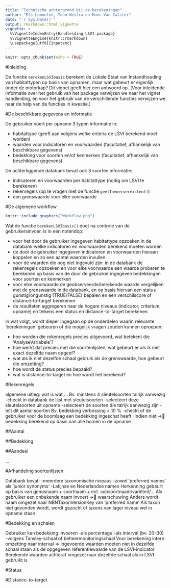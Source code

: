 ```yaml
---
title: "Technische achtergrond bij de berekeningen"
author: "Els Lommelen, Toon Westra en Hans Van Calster"
date: "`r Sys.Date()`"
output: rmarkdown::html_vignette
vignette: >
  %\VignetteIndexEntry{Handleiding LSVI-package}
  %\VignetteEngine{knitr::rmarkdown}
  \usepackage[utf8]{inputenc}
---
```


```r
knitr::opts_chunk$set(echo = TRUE)
```

#Inleiding

De functie `berekenLSVIbasis` berekent de Lokale Staat van Instandhouding van habitattypen op basis van opnamen, maar wat gebeurt er eigenlijk onder de motorkap? Dit vignet geeft hier een antwoord op. (Voor inleidende informatie over het gebruik van het package verwijzen we naar het vignet handleiding, en voor het gebruik van de verschillende functies verwijzen we naar de help van de functies in kwestie.)

#De beschikbare gegevens en informatie

De gebruiker voert per opname 3 typen informatie in:

- habitattype (geeft aan volgens welke criteria de LSVI berekend moet worden)
- waarden voor indicatoren en voorwaarden (facultatief, afhankelijk van beschikbare gegevens)
- bedekking voor soorten en/of kenmerken (facultatief, afhankelijk van beschikbare gegevens)

De achterliggende databank bevat ook 3 soorten informatie:

- indicatoren en voorwaarden per habitattype (nodig om LSVI te berekenen)
- rekenregels (op te vragen met de functie `geefInvoervereisten()`)
- een grenswaarde voor elke voorwaarde

#De algemene workflow

```r
knitr::include_graphics("Workflow.png")
```


Wat de functie `berekenLSVIbasis()` doet na controle van de gebruikersinvoer, is in een notendop:

- voor het door de gebruiker ingegeven habitattype opzoeken in de databank welke indicatoren en voorwaarden berekend moeten worden
- de door de gebruiker ingegeven indicatoren en voorwaarden hieraan koppelen en zo een aantal waarden invullen
- voor de waarden die nog niet ingevuld zijn: in de databank de rekenregels opzoeken en voor elke voorwaarde een waarde proberen te berekenen op basis van de door de gebruiker ingegeven bedekkingen voor soorten en kenmerken
- voor elke voorwaarde de geobserveerde/berekende waarde vergelijken met de grenswaarde in de databank, en op basis hiervan een status gunstig/ongunstig (TRUE/FALSE) bepalen en een verschilscore of distance-to-target berekenen
- de resultaten aggregeren naar de hogere niveaus (indicator, criterium, opname) en telkens een status en distance-to-target berekenen

In wat volgt, wordt dieper ingegaan op de onderdelen waarin relevante 'berekeningen' gebeuren of die mogelijk vragen zouden kunnen oproepen:

- hoe worden die rekenregels precies uitgevoerd, wat betekent die 'AnalyseVariabele'?
- hoe werkt dat precies met die soortenlijsten, wat gebeurt er als ik niet exact dezelfde naam opgeef?
- wat als ik niet dezelfde schaal gebruik als de grenswaarde, hoe gebeurt die omzetting?
- hoe wordt de status precies bepaald?
- wat is distance-to-target en hoe wordt het berekend?

#Rekenregels

algemene uitleg: wat is wat,...
Bv. minstens 4 sleutelsoorten talrijk aanwezig
-checkt in databank de lijst met sleutelsoorten
-selecteert deze sleutelsoorten uit opname
-selecteert de soorten die talrijk aanwezig zijn
-telt dit aantal soorten
Bv. bedekking verbossing < 10 %
-checkt of de gebruiker voor de boomlaag een bedekking ingeschat heeft
-Indien niet -> bedekking berekend op basis van alle bomen in de opname


##Aantal

##Bedekking

##Aandeel

...

#Afhandeling soortenlijsten

Databank bevat:
-meerdere taxonomische niveaus
-zowel ‘preferred names’ als ‘junior synonyms’
-Latijnse en Nederlandse namen
Herkenning gebeurt op basis van genusnaam + soortnaam + evt. subsoortnaam/variëteit/…
Als gebruiker een onbekende naam invoert -> waarschuwing
Anders wordt naam omgezet naar NBNTaxonVersionKey van ‘preferred name’
Als taxon niet gevonden wordt, wordt gezocht of taxons van lager niveau wel in opname staan


#Bedekking en schalen

Gebruiker kan bedekking invoeren
-als percentage
-als interval (bv. 20–30)
-volgens Tansley-schaal of beheermonitoringschaal
Voor berekening intern omzetting naar interval
=> ingevoerde waarden moeten niet in dezelfde schaal staan als de opgegeven referentiewaarde van de LSVI-indicator
Berekende waarden achteraf omgezet naar dezelfde schaal als in LSVI gebruikt is

#Status

#Distance-to-target

